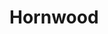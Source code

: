 
# Hornwood
<ProjectDetails
  region="North"
  house="House Hornwood"
  type="Keep"
  status="Completed"
  warp="/warp hornwood"
  projectLead="WolfeG"
  dateStarted="2013-12-27T08:00:00+00:00"
  dateCompleted="2013-12-27T08:00:00+00:00"
/>
